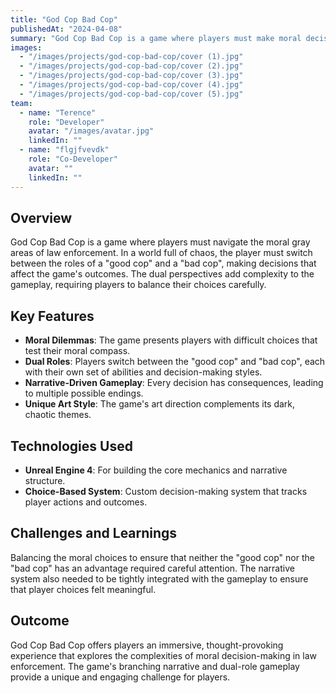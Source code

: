 ```yaml
---
title: "God Cop Bad Cop"
publishedAt: "2024-04-08"
summary: "God Cop Bad Cop is a game where players must make moral decisions in a chaotic world, switching between the roles of a 'good cop' and 'bad cop'."
images:
  - "/images/projects/god-cop-bad-cop/cover (1).jpg"
  - "/images/projects/god-cop-bad-cop/cover (2).jpg"
  - "/images/projects/god-cop-bad-cop/cover (3).jpg"
  - "/images/projects/god-cop-bad-cop/cover (4).jpg"
  - "/images/projects/god-cop-bad-cop/cover (5).jpg"
team:
  - name: "Terence"
    role: "Developer"
    avatar: "/images/avatar.jpg"
    linkedIn: ""
  - name: "flgjfvevdk"
    role: "Co-Developer"
    avatar: ""
    linkedIn: ""
---
```


## Overview

God Cop Bad Cop is a game where players must navigate the moral gray areas of law enforcement. In a world full of chaos, the player must switch between the roles of a "good cop" and a "bad cop", making decisions that affect the game's outcomes. The dual perspectives add complexity to the gameplay, requiring players to balance their choices carefully.

## Key Features

- **Moral Dilemmas**: The game presents players with difficult choices that test their moral compass.
- **Dual Roles**: Players switch between the "good cop" and "bad cop", each with their own set of abilities and decision-making styles.
- **Narrative-Driven Gameplay**: Every decision has consequences, leading to multiple possible endings.
- **Unique Art Style**: The game's art direction complements its dark, chaotic themes.

## Technologies Used

- **Unreal Engine 4**: For building the core mechanics and narrative structure.
- **Choice-Based System**: Custom decision-making system that tracks player actions and outcomes.

## Challenges and Learnings

Balancing the moral choices to ensure that neither the "good cop" nor the "bad cop" has an advantage required careful attention. The narrative system also needed to be tightly integrated with the gameplay to ensure that player choices felt meaningful.

## Outcome

God Cop Bad Cop offers players an immersive, thought-provoking experience that explores the complexities of moral decision-making in law enforcement. The game's branching narrative and dual-role gameplay provide a unique and engaging challenge for players.

